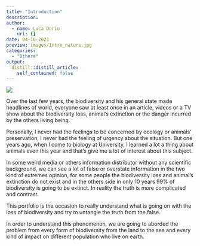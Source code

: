 ```yaml
---
title: "Introduction"
description: 
author:
  - name: Luca Dorio
    url: {}
date: 04-16-2021
preview: images/Intro_nature.jpg
categories:
  - "Others"
output:
  distill::distill_article:
    self_contained: false
---
```


![](images/Intro_nature.jpg)

Over the last few years, the biodiversity and his general state made headlines of world, everyone saw at least once in an article, videos or a TV show about the biodiversity loss, animal’s extinction or the danger incurred by the others living being. 

 Personally, I never had the feelings to be concerned by ecology or animals’ preservation, I never had the feeling of urgency about the situation. But one years ago, when I come to biology at University, I learned a lot a thing about animals even this year and that’s give me a lot of interest about this subject. 

 In some weird media or others information distributor without any scientific background, we can see a lot of false or overstate information in the two kind of extremes opinion, for some people the biodiversity loss and animal’s extinction do not exist and in the others side in only 10 years 99% of biodiversity is going to be extinct. In reality the truth is more complicated and contrast.  

 This portfolio is the occasion to really understand what is going on with the loss of biodiversity and try to untangle the truth from the false. 

 In order to understand this phenomenon, we are going to aborded the problem from every form of biodiversity from the land to the sea and every kind of impact on different population who live on earth. 
